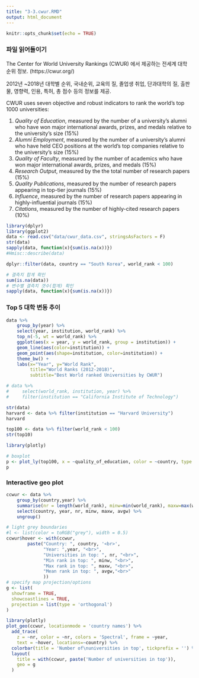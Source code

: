 ```yaml
---
title: "3-3.cwur.RMD"
output: html_document
---
```


```r
knitr::opts_chunk$set(echo = TRUE)
```

### 파일 읽어들이기

The Center for World University Rankings (CWUR) 에서 제공하는 전세계 대학 순위 정보. (https://cwur.org/)  

2012년 ~2018년 대학별 순위, 국내순위, 교육의 질, 졸업생 취업, 단과대학의 질, 출판물, 영향력, 인용, 특허, 총 점수 등의 정보를 제공. 

CWUR uses seven objective and robust indicators to rank the world's top 1000 universities:

1) *Quality of Education*, measured by the number of a university's alumni who have won major international awards, prizes, and medals relative to the university's size (15%)
2) *Alumni Employment*, measured by the number of a university's alumni who have held CEO positions at the world's top companies relative to the university's size (15%) 
3) *Quality of Faculty*, measured by the number of academics who have won major international awards, prizes, and medals (15%) 
4) *Research Output*, measured by the the total number of research papers (15%) 
5) *Quality Publications*, measured by the number of research papers appearing in top-tier journals (15%) 
6) *Influence*, measured by the number of research papers appearing in highly-influential journals (15%) 
7) *Citations*, measured by the number of highly-cited research papers (10%)


```r
library(dplyr)
library(ggplot2)
data <- read.csv("data/cwur_data.csv", stringsAsFactors = F)
str(data)
sapply(data, function(x){sum(is.na(x))})
#Hmisc::describe(data)
```


```r
dplyr::filter(data, country == "South Korea", world_rank < 100)
```

```r
# 결측치 합계 확인
sum(is.na(data))
# 변수별 결측치 갯수(합계) 확인
sapply(data, function(x){sum(is.na(x))})
```

### Top 5 대학 변동 추이


```r
data %>% 
    group_by(year) %>% 
    select(year, institution, world_rank) %>% 
    top_n(-5, wt = world_rank) %>%
    ggplot(aes(x = year, y = world_rank, group = institution)) +
    geom_line(aes(color=institution)) +
    geom_point(aes(shape=institution, color=institution)) + 
    theme_bw() +
    labs(x="Year", y="World Rank", 
         title="World Ranks (2012-2018)",
         subtitle="Best World ranked Universities by CWUR") 
```

```r
# data %>%
#     select(world_rank, institution, year) %>%
#     filter(institution == "California Institute of Technology")
```

```r
str(data)
harvard <- data %>% filter(institution == "Harvard University")
harvard

top100 <- data %>% filter(world_rank < 100) 
str(top10)
```

```r
library(plotly)

# boxplot
p <- plot_ly(top100, x = ~quality_of_education, color = ~country, type = "box")
p
```


### Interactive geo plot

```r
ccwur <- data %>% 
    group_by(country,year) %>% 
    summarise(nr = length(world_rank), minw=min(world_rank), maxw=max(world_rank), avgw=round(mean(world_rank),0)) %>%
    select(country, year, nr, minw, maxw, avgw) %>% 
    ungroup()

# light grey boundaries
#l <- list(color = toRGB("grey"), width = 0.5)
ccwur$hover <- with(ccwur, 
        paste("Country: ", country, '<br>', 
              "Year: ",year, "<br>",
              "Universities in top: ", nr, "<br>",
              "Min rank in top: ", minw, "<br>",
              "Max rank in top: ", maxw, "<br>",
              "Mean rank in top: ", avgw,"<br>"
              ))
# specify map projection/options
g <- list(
  showframe = TRUE,
  showcoastlines = TRUE,
  projection = list(type = 'orthogonal')
)

library(plotly)
plot_geo(ccwur, locationmode = 'country names') %>%
  add_trace(
    z = ~nr, color = ~nr, colors = 'Spectral', frame = ~year,
    text = ~hover, locations=~country) %>%
  colorbar(title = 'Number of\nuniversities in top', tickprefix = '') %>%
  layout(
    title = with(ccwur, paste('Number of universities in top')),
    geo = g
  )
```

